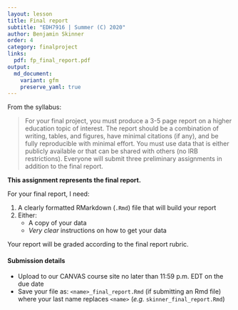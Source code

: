 ```yaml
---
layout: lesson
title: Final report
subtitle: "EDH7916 | Summer (C) 2020"
author: Benjamin Skinner
order: 4
category: finalproject
links:
  pdf: fp_final_report.pdf
output:
  md_document:
    variant: gfm
    preserve_yaml: true
---
```


From the syllabus:

> For your final project, you must produce a 3-5 page report on a higher
> education topic of interest. The report should be a combination of
> writing, tables, and figures, have minimal citations (if any), and be
> fully reproducible with minimal effort. You must use data that is
> either publicly available or that can be shared with others (no IRB
> restrictions). Everyone will submit three preliminary assignments in
> addition to the final report.

**This assignment represents the final report.**

For your final report, I need:

1. A clearly formatted RMarkdown (`.Rmd`) file that will build your
   report
1. Either:
   - A copy of your data
   - _Very clear_ instructions on how to get your data

Your report will be graded according to the final report rubric.

#### Submission details

- Upload to our CANVAS course site no later than 11:59 p.m. EDT on the
  due date 
- Save your file as: `<name>_final_report.Rmd` (if submitting an Rmd
  file) where your last name replaces `<name>` (_e.g._
  `skinner_final_report.Rmd`)
